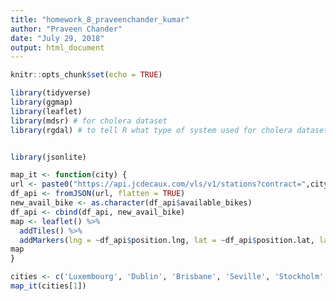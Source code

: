 ```yaml
---
title: "homework_8_praveenchander_kumar"
author: "Praveen Chander"
date: "July 29, 2018"
output: html_document
---
```


```r
knitr::opts_chunk$set(echo = TRUE)
```
```r
library(tidyverse)
library(ggmap)
library(leaflet)
library(mdsr) # for cholera dataset
library(rgdal) # to tell R what type of system used for cholera dataset


library(jsonlite)

map_it <- function(city) {
url <- paste0("https://api.jcdecaux.com/vls/v1/stations?contract=",city,"&apiKey=550ea9bc2539385f6d2882617d716ee485b4fc88")
df_api <- fromJSON(url, flatten = TRUE)
new_avail_bike <- as.character(df_api$available_bikes)
df_api <- cbind(df_api, new_avail_bike)
map <- leaflet() %>%
  addTiles() %>%
  addMarkers(lng = ~df_api$position.lng, lat = ~df_api$position.lat, label = ~df_api$new_avail_bike, popup = paste("Address: ", df_api$address), data = df_api)
map
}

cities <- c('Luxembourg', 'Dublin', 'Brisbane', 'Seville', 'Stockholm', 'Ljubljana')
map_it(cities[1])

```